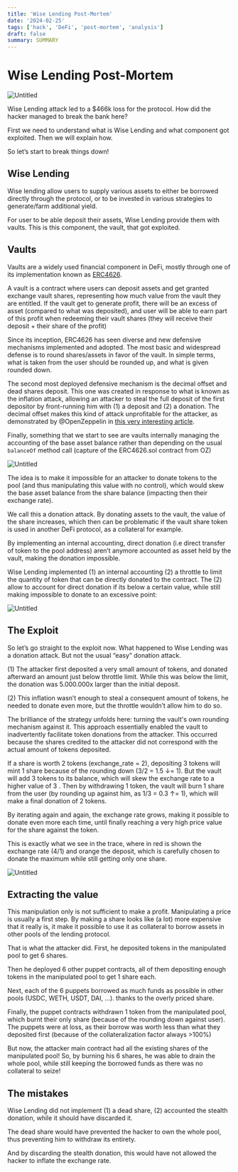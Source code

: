 ```yaml
---
title: 'Wise Lending Post-Mortem'
date: '2024-02-25'
tags: ['hack', 'DeFi', 'post-mortem', 'analysis']
draft: false
summary: SUMMARY
---
```


# Wise Lending Post-Mortem

![Untitled](/static/images/blog/wise-lending/1-banner.png)

Wise Lending attack led to a $466k loss for the protocol. How did the hacker managed to break the bank here? 

First we need to understand what is Wise Lending and what component got exploited.  Then we will explain how.

So let’s start to break things down!

## Wise Lending

Wise lending allow users to supply various assets to either be borrowed directly through the protocol, or to be invested in various strategies to generate/farm additional yield.

For user to be able deposit their assets, Wise Lending provide them with vaults. This is this component, the vault, that got exploited.

## Vaults

Vaults are a widely used financial component in DeFi, mostly through one of its implementation known as [ERC4626](https://erc4626.info/).

A vault is a contract where users can deposit assets and get granted exchange vault shares, representing how much value from the vault they are entitled. If the vault get to generate profit, there will be an excess of asset (compared to what was deposited), and user will be able to earn part of this profit when redeeming their vault shares (they will receive their deposit + their share of the profit)

Since its inception, ERC4626 has seen diverse and new defensive mechanisms implemented and adopted. The most basic and widespread defense is to round shares/assets in favor of the vault. In simple terms, what is taken from the user should be rounded up, and what is given rounded down.

The second most deployed defensive mechanism is the decimal offset and dead shares deposit. This one was created in response to what is known as the inflation attack, allowing an attacker to steal the full deposit of the first depositor by front-running him with (1) a deposit and (2) a donation. The decimal offset makes this kind of attack unprofitable for the attacker, as demonstrated by @OpenZeppelin in [this very interesting article](https://docs.openzeppelin.com/contracts/4.x/erc4626).

Finally, something that we start to see are vaults internally managing the accounting of the base asset balance rather than depending on the usual `balanceOf` method call (capture of the ERC4626.sol contract from OZ)

![Untitled](/static/images/blog/wise-lending/2-total-assets.png)

The idea is to make it impossible for an attacker to donate tokens to the pool (and thus manipulating this value with no control), which would skew the base asset balance from the share balance (impacting then their exchange rate). 

We call this a donation attack. By donating assets to the vault, the value of the share increases, which then can be problematic if the vault share token is used in another DeFi protocol, as a collateral for example.

By implementing an internal accounting, direct donation (i.e direct transfer of token to the pool address) aren’t anymore accounted as asset held by the vault, making the donation impossible. 

Wise Lending implemented (1) an internal accounting (2) a throttle to limit the quantity of token that can be directly donated to the contract. The (2) allow to account for direct donation if its below a certain value, while still making impossible to donate to an excessive point:

![Untitled](/static/images/blog/wise-lending/3-_cleanUp.png)

## The Exploit

So let’s go straight to the exploit now. What happened to Wise Lending was a donation attack. But not the usual “easy” donation attack.

(1) The attacker first deposited a very small amount of tokens, and donated afterward an amount just below throttle limit. While this was below the limit, the donation was 5.000.000x larger than the initial deposit.

(2) This inflation wasn’t enough to steal a consequent amount of tokens, he needed to donate even more, but the throttle wouldn’t allow him to do so.

The brilliance of the strategy unfolds here: turning the vault's own rounding mechanism against it. This approach essentially enabled the vault to inadvertently facilitate token donations from the attacker. This occurred because the shares credited to the attacker did not correspond with the actual amount of tokens deposited.

If a share is worth 2 tokens (exchange_rate = 2), depositing 3 tokens will mint 1 share because of the rounding down (3/2 = 1.5 ↓= 1). But the vault will add 3 tokens to its balance, which will skew the exchange rate to a higher value of 3 . Then by withdrawing 1 token, the vault will burn 1 share from the user (by rounding up against him, as 1/3 = 0.3 ↑= 1), which will make a final donation of 2 tokens. 

By iterating again and again, the exchange rate grows, making it possible to donate even more each time, until finally reaching a very high price value for the share against the token.

This is exactly what we see in the trace, where in red is shown the exchange rate (4/1) and orange the deposit, which is carefully chosen to donate the maximum while still getting only one share.

![Untitled](/static/images/blog/wise-lending/4-exploit-trace.png)

## Extracting the value

This manipulation only is not sufficient to make a profit. Manipulating a price is usually a first step. By making a share looks like (a lot) more expensive that it really is, it make it possible to use it as collateral to borrow assets in other pools of the lending protocol.

That is what the attacker did. First, he deposited tokens in the manipulated pool to get 6 shares. 

Then he deployed 6 other puppet contracts, all of them depositing enough tokens in the manipulated pool to get 1 share each. 

Next, each of the 6 puppets borrowed as much funds as possible in other pools (USDC, WETH, USDT, DAI, …). thanks to the overly priced share.

Finally, the puppet contracts withdrawn 1 token from the manipulated pool, which burnt their only share (because of the rounding down against user). The puppets were at loss, as their borrow was worth less than what they deposited first (because of the collateralization factor always >100%)

But now, the attacker main contract had all the existing shares of the manipulated pool! So, by burning his 6 shares, he was able to drain the whole pool, while still keeping the borrowed funds as there was no collateral to seize!

## The mistakes

Wise Lending did not implement (1) a dead share, (2) accounted the stealth donation, while it should have discarded it. 

The dead share would have prevented the hacker to own the whole pool, thus preventing him to withdraw its entirety. 

And by discarding the stealth donation, this would have not allowed the hacker to inflate the exchange rate.